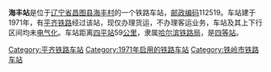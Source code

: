 {{noteTA
|1=zh-cn:始发车次; zh-hk:列車班次;
|2=zh-cn:车次; zh-hk:班次;
}}
{{Infobox China railway station 
|车站名称 = 海丰站
|车站名称拼音 = 
|车站地址 = [[辽宁省|辽宁省]][[昌图县|昌图县]]
|归属 = [[哈尔滨铁路局|哈尔滨铁路局]]
|车站等级 = [[四等站_(中铁)|四等站]]
|线路 = [[平齐铁路|平齐铁路]]
}}
'''海丰站'''是位于[[辽宁省|辽宁省]][[昌图县|昌图县]][[海丰村|海丰村]]的一个铁路车站，[[邮政编码|邮政编码]]112519。车站建于1971年，有[[平齐铁路|平齐铁路]]经过该站，现仅办理货运，不办理客运业务，车站及其上下行区间均未[[电气化|电气化]]。车站距离[[四平站|四平站]]59[[公里|公里]]，隶属[[哈尔滨铁路局|哈尔滨铁路局]]，是[[四等站_(中铁)|四等站]]。

{{start rail box}}
{{s-inop|[[傅家屯站|傅家屯站]]}}
{{s-line|[[平齐铁路|平齐铁路]]}}
{{s-inop|[[三江口站|三江口站]]}}
{{end box}}
{{平齐铁路}}
{{铁路车站小作品}}
{{辽宁小作品}}

[[Category:平齐铁路车站|Category:平齐铁路车站]]
[[Category:1971年启用的铁路车站|Category:1971年启用的铁路车站]]
[[Category:铁岭市铁路车站|Category:铁岭市铁路车站]]